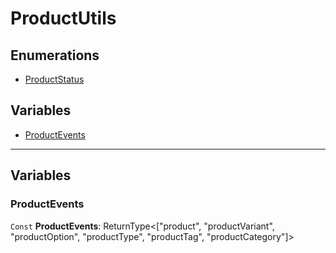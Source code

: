
# ProductUtils

## Enumerations

- [ProductStatus](../ProductUtils/enums/utils.ProductUtils.ProductStatus/page.mdx)

## Variables

- [ProductEvents](page.mdx#productevents)

___

## Variables

### ProductEvents

 `Const` **ProductEvents**: ReturnType&#60;["product", "productVariant", "productOption", "productType", "productTag", "productCategory"]&#62;
